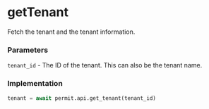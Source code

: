# getTenant

Fetch the tenant and the tenant information.

### Parameters

`tenant_id` - The ID of the tenant. This can also be the tenant name.<br/>

### Implementation

```python
tenant = await permit.api.get_tenant(tenant_id)
```
